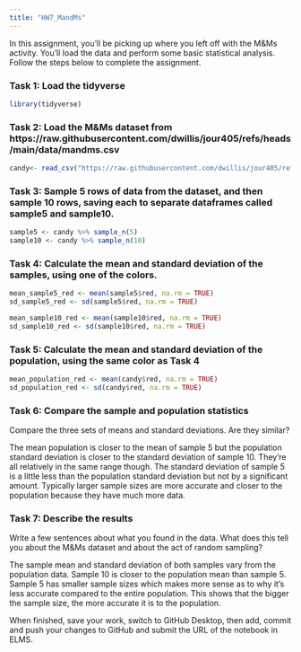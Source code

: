 ```yaml
---
title: "HW7_MandMs"
---
```


In this assignment, you'll be picking up where you left off with the M&Ms activity. You'll load the data and perform some basic statistical analysis. Follow the steps below to complete the assignment.

### Task 1: Load the tidyverse
```r
library(tidyverse)
```


### Task 2: Load the M&Ms dataset from https://raw.githubusercontent.com/dwillis/jour405/refs/heads/main/data/mandms.csv
```r
candy<- read_csv("https://raw.githubusercontent.com/dwillis/jour405/refs/heads/main/data/mandms.csv")
```


### Task 3: Sample 5 rows of data from the dataset, and then sample 10 rows, saving each to separate dataframes called sample5 and sample10.
```r
sample5 <- candy %>% sample_n(5)
sample10 <- candy %>% sample_n(10)
```


### Task 4: Calculate the mean and standard deviation of the samples, using one of the colors.
```r
mean_sample5_red <- mean(sample5$red, na.rm = TRUE)
sd_sample5_red <- sd(sample5$red, na.rm = TRUE)

mean_sample10_red <- mean(sample10$red, na.rm = TRUE)
sd_sample10_red <- sd(sample10$red, na.rm = TRUE)
```


### Task 5: Calculate the mean and standard deviation of the population, using the same color as Task 4
```r
mean_population_red <- mean(candy$red, na.rm = TRUE)
sd_population_red <- sd(candy$red, na.rm = TRUE)
```


### Task 6: Compare the sample and population statistics

Compare the three sets of means and standard deviations. Are they similar?

The mean population is closer to the mean of sample 5 but the population standard deviation is closer to the standard deviation of sample 10. They're all relatively in the same range though. The standard deviation of sample 5 is a little less than the population standard deviation but not by a significant amount. Typically larger sample sizes are more accurate and closer to the population because they have much more data. 


### Task 7: Describe the results

Write a few sentences about what you found in the data. What does this tell you about the M&Ms dataset and about the act of random sampling?

The sample mean and standard deviation of both samples vary from the population data. Sample 10 is closer to the population mean than sample 5. Sample 5 has smaller sample sizes which makes more sense as to why it's less accurate compared to the entire population. This shows that the bigger the sample size, the more accurate it is to the population. 


When finished, save your work, switch to GitHub Desktop, then add, commit and push your changes to GitHub and submit the URL of the notebook in ELMS.
